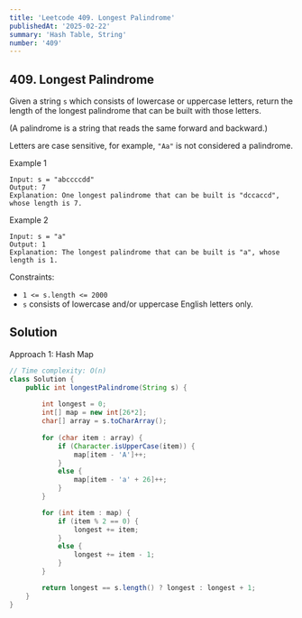```yaml
---
title: 'Leetcode 409. Longest Palindrome'
publishedAt: '2025-02-22'
summary: 'Hash Table, String'
number: '409'
---
```


## 409. Longest Palindrome

Given a string `s` which consists of lowercase or uppercase letters, return the length of the longest 
palindrome that can be built with those letters.

(A palindrome is a string that reads the same forward and backward.)

Letters are case sensitive, for example, `"Aa"` is not considered a palindrome.


Example 1
`````
Input: s = "abccccdd"
Output: 7
Explanation: One longest palindrome that can be built is "dccaccd", whose length is 7.
`````

Example 2
`````
Input: s = "a"
Output: 1
Explanation: The longest palindrome that can be built is "a", whose length is 1.
`````


Constraints:

- `1 <= s.length <= 2000`
- `s` consists of lowercase and/or uppercase English letters only.


## Solution
Approach 1: Hash Map
````JAVA
// Time complexity: O(n)
class Solution {
    public int longestPalindrome(String s) {
        
        int longest = 0;
        int[] map = new int[26*2];
        char[] array = s.toCharArray();
        
        for (char item : array) {
            if (Character.isUpperCase(item)) {
                map[item - 'A']++;
            }
            else {
                map[item - 'a' + 26]++;
            }
        }

        for (int item : map) {
            if (item % 2 == 0) {
                longest += item;
            }
            else {    
                longest += item - 1;
            }
        }

        return longest == s.length() ? longest : longest + 1;
    }
}
````